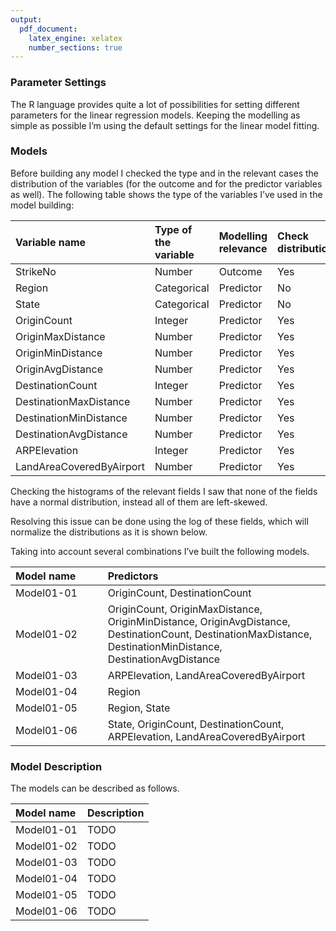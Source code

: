 ```yaml
---
output:
  pdf_document:
    latex_engine: xelatex
    number_sections: true
---
```


### Parameter Settings

The R language provides quite a lot of possibilities for setting different parameters for the linear regression models. Keeping the modelling as simple as possible I'm using the default settings for the linear model fitting.

### Models

Before building any model I checked the type and in the relevant cases the distribution of the variables (for the outcome and for the predictor variables as well). The following table shows the type of the variables I've used in the model building:

| Variable name   | Type of the variable | Modelling relevance | Check distribution |
|:----------------|:---------------------|:--------------------|:-------------------|
|StrikeNo|Number|Outcome|Yes|
|Region|Categorical|Predictor|No|
|State|Categorical|Predictor|No|
|OriginCount|Integer|Predictor|Yes|
|OriginMaxDistance|Number|Predictor|Yes|
|OriginMinDistance|Number|Predictor|Yes|
|OriginAvgDistance|Number|Predictor|Yes|
|DestinationCount|Integer|Predictor|Yes|
|DestinationMaxDistance|Number|Predictor|Yes|
|DestinationMinDistance|Number|Predictor|Yes|
|DestinationAvgDistance|Number|Predictor|Yes|
|ARPElevation|Integer|Predictor|Yes|
|LandAreaCoveredByAirport|Number|Predictor|Yes|

Checking the histograms of the relevant fields I saw that none of the fields have a normal distribution, instead all of them are left-skewed.

\graphicspath{ {Input/} }

\begin{multicols}{2}
\begin{center}

\includegraphics[height=60mm]{Histogram_of_StrikeNo}
\includegraphics[height=60mm]{Histogram_of_OriginCount}
\includegraphics[height=60mm]{Histogram_of_OriginMinDistance}
\includegraphics[height=60mm]{Histogram_of_OriginMaxDistance}
\includegraphics[height=60mm]{Histogram_of_OriginAvgDistance}
\includegraphics[height=60mm]{Histogram_of_DestinationCount}
\includegraphics[height=60mm]{Histogram_of_DestinationMinDistance}
\includegraphics[height=60mm]{Histogram_of_DestinationMaxDistance}
\includegraphics[height=60mm]{Histogram_of_DestinationAvgDistance}
\includegraphics[height=60mm]{Histogram_of_ARPElevation}
\includegraphics[height=60mm]{Histogram_of_LandAreaCoveredByAirport}

\end{center}
\end{multicols}

Resolving this issue can be done using the log of these fields, which will normalize the distributions as it is shown below.

\begin{multicols}{2}
\begin{center}

\includegraphics[height=60mm]{Histogram_of_log_StrikeNo}
\includegraphics[height=60mm]{Histogram_of_log_OriginCount}
\includegraphics[height=60mm]{Histogram_of_log_OriginMinDistance}
\includegraphics[height=60mm]{Histogram_of_log_OriginMaxDistance}
\includegraphics[height=60mm]{Histogram_of_log_OriginAvgDistance}
\includegraphics[height=60mm]{Histogram_of_log_DestinationCount}
\includegraphics[height=60mm]{Histogram_of_log_DestinationMinDistance}
\includegraphics[height=60mm]{Histogram_of_log_DestinationMaxDistance}
\includegraphics[height=60mm]{Histogram_of_log_DestinationAvgDistance}
\includegraphics[height=60mm]{Histogram_of_log_ARPElevation}
\includegraphics[height=60mm]{Histogram_of_log_LandAreaCoveredByAirport}

\end{center}
\end{multicols}

Taking into account several combinations I've built the following models.

| Model name   | Predictors                      |
|:-------------|:--------------------------------|
|Model01-01|OriginCount, DestinationCount|
|Model01-02|OriginCount, OriginMaxDistance, OriginMinDistance, OriginAvgDistance, DestinationCount, DestinationMaxDistance, DestinationMinDistance, DestinationAvgDistance|
|Model01-03|ARPElevation, LandAreaCoveredByAirport|
|Model01-04|Region|
|Model01-05|Region, State|
|Model01-06|State, OriginCount, DestinationCount, ARPElevation, LandAreaCoveredByAirport|


### Model Description

The models can be described as follows.

| Model name   | Description                      |
|:-------------|:--------------------------------|
|Model01-01| TODO |
|Model01-02| TODO |
|Model01-03| TODO |
|Model01-04| TODO |
|Model01-05| TODO |
|Model01-06| TODO |

